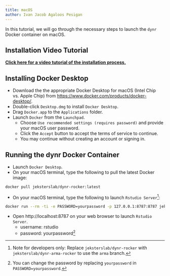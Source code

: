 ```yaml
---
title: macOS
author: Ivan Jacob Agaloos Pesigan
---
```


In this tutorial, we will go through the necessary steps to launch the `dynr` Docker container on macOS.

## Installation Video Tutorial

[**Click here for a video tutorial of the installation process.**](https://psu.mediaspace.kaltura.com/media/Mac%3A%20Tutorial%20on%20installing%20dynr%20Docker%20/1_2ln6jawo)

<!--
::: callout-note
For a better terminal experience, you can, optionally, install `iTerm2`.  
:::
-->

## Installing Docker Desktop

<!--
-  Download the the appropriate Docker Desktop for macOS (Intel Chip vs. Apple Chip) from [https://www.docker.com/products/docker-desktop/](https://www.docker.com/products/docker-desktop/).
-  Double-click `Desktop.dmg` to install `Docker Desktop`.
-  Drag `Docker.app` to the `Applications` folder.
-  Launch `Docker` from the `Launchpad`.
    -  The system would ask for your macOS user password.
    -  Click the `Accept` button to accept the terms of service to continue.
-->

-  Download the the appropriate Docker Desktop for macOS (Intel Chip vs. Apple Chip) from [https://www.docker.com/products/docker-desktop/](https://www.docker.com/products/docker-desktop/).
-  Double-click `Desktop.dmg` to install `Docker Desktop`.
-  Drag `Docker.app` to the `Applications` folder.
-  Launch `Docker` from the `Launchpad`.
    -  Choose `Use recommended settings (requires password)` and provide your macOS user password.
    -  Click the `Accept` button to accept the terms of service to continue.
    -  You may continue without creating an account or signing in.

## Running the dynr Docker Container

-  Launch `Docker Desktop`.
-  On your macOS terminal, type the following to pull the latest Docker image:

```bash
docker pull jeksterslab/dynr-rocker:latest
```

-  On your macOS terminal, type the following to launch `Rstudio Server`[^dynr-rocker-mac-1]:

[^dynr-rocker-mac-1]: Note for developers only: Replace `jeksterslab/dynr-rocker` with `jeksterslab/dynr-arma-rocker` to use the `arma` branch.

```bash
docker run --rm -ti -e PASSWORD=yourpassword -p 127.0.0.1:8787:8787 jeksterslab/dynr-rocker
```

-  Open http://localhost:8787 on your web browser to launch `Rstudio Server`.
    -  username: rstudio
    -  password: yourpassword[^docker-mac-2]

[^docker-mac-2]: You can change the password by replacing `yourpassword` in `PASSWORD=yourpassword`.

